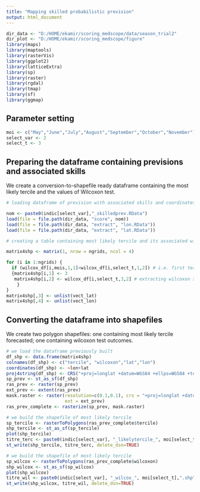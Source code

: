 ```yaml
---
title: "Mapping skilled probabilistic prevision"
output: html_document
---
```


```r
dir_data <- "D:/HOME/ekamir/scoring_medscope/data/season_trial2" 
dir_plot <- "D:/HOME/ekamir/scoring_medscope/figure" 
library(maps)
library(maptools)
library(rasterVis)
library(ggplot2)
library(latticeExtra)
library(sp)
library(raster)
library(rgdal)
library(tmap)
library(sf)
library(ggmap)

```

## Parameter setting 

```r
moi <- c("May","June","July","August","September","October","November")
select_var <- 2
select_t <- 3
```

## Preparing the dataframe containing previsions and associated skills

We create a conversion-to-shapefile ready dataframe containing the most likely tercile and the values of Wilcoxon test. 

```r
# loading dataframe of prevision with associated skills and coordinates

nom <- paste0(indic[select_var],"_skilledprev.RData")
load(file = file.path(dir_data, "score", nom))
load(file = file.path(dir_data, "extract", "lon.RData"))
load(file = file.path(dir_data, "extract", "lat.RData"))

# creating a table containing most likely tercile and its associated wilcoxon outcome, with both coordinates (shape ready for shapefile conversion)

matrix4shp <- matrix(1, nrow = ngrids, ncol = 4)

for (i in 1:ngrids) {
  if (wilcox_df[i,mois,1,1]<wilcox_df[i,select_t,1,2]) # i.e. first tercile most likely to happen
  {matrix4shp[i,1] <- 3
   matrix4shp[i,2] <- wilcox_df[i,select_t,3,2] # extracting wilcoxon score associated to the most likely tercile
    }
}
matrix4shp[,3] <- unlist(vect_lat)
matrix4shp[,4] <- unlist(vect_lon)


```


## Converting the dataframe into shapefiles

We create two polygon shapefiles: one containing most likely tercile forecasted; one containing wilcoxon test outcomes. 

```r
# we load the dataframe previously built
df_shp <- data.frame(matrix4shp)
colnames(df_shp) <- c("tercile", "wilcoxon","lat","lon")
coordinates(df_shp) <- ~lon+lat
proj4string(df_shp) <- CRS("+proj=longlat +datum=WGS84 +ellps=WGS84 +towgs84=0,0,0")
sp_prev <- st_as_sf(df_shp)
ras_prev <- raster(sp_prev)
ext_prev <- extent(ras_prev)
mask.raster <- raster(resolution=c(0.1,0.1), crs = "+proj=longlat +datum=WGS84 +ellps=WGS84 +towgs84=0,0,0", ## !!!!!!!!!!!
                      ext = ext_prev)
ras_prev_complete <- rasterize(sp_prev, mask.raster)

# we build the shapefile of most likely tercile 
sp_tercile <- rasterToPolygons(ras_prev_complete$tercile)
shp_tercile <- st_as_sf(sp_tercile)
plot(shp_tercile)
titre_terc <- paste0(indic[select_var], "_likelytercile_", moi[select_t],".shp")
st_write(shp_tercile, titre_terc, delete_dsn=TRUE)

# we build the shapefile of most likely tercile 
sp_wilcox <- rasterToPolygons(ras_prev_complete$wilcoxon)
shp_wilcox <- st_as_sf(sp_wilcox)
plot(shp_wilcox)
titre_wil <- paste0(indic[select_var], "_wilcox_", moi[select_t],".shp")
st_write(shp_wilcox, titre_wil, delete_dsn=TRUE)
```


